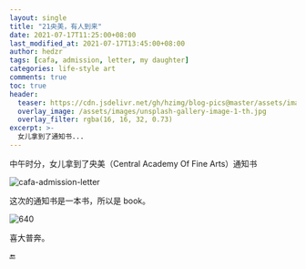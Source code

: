 ```yaml
---
layout: single
title: "21央美，有人到来"
date: 2021-07-17T11:25:00+08:00
last_modified_at: 2021-07-17T13:45:00+08:00
author: hedzr
tags: [cafa, admission, letter, my daughter]
categories: life-style art
comments: true
toc: true
header:
  teaser: https://cdn.jsdelivr.net/gh/hzimg/blog-pics@master/assets/images/unsplash-gallery-image-1-th.jpg
  overlay_image: /assets/images/unsplash-gallery-image-1-th.jpg
  overlay_filter: rgba(16, 16, 32, 0.73)
excerpt: >-
  女儿拿到了通知书...
---
```


中午时分，女儿拿到了央美（Central Academy Of Fine Arts）通知书

![cafa-admission-letter](https://raw.githubusercontent.com/hzimg/blog-pics/master/uPic/cafa-admission-letter.png)

这次的通知书是一本书，所以是 book。

![640](https://raw.githubusercontent.com/hzimg/blog-pics/master/uPic/640.png)

喜大普奔。

:end:

